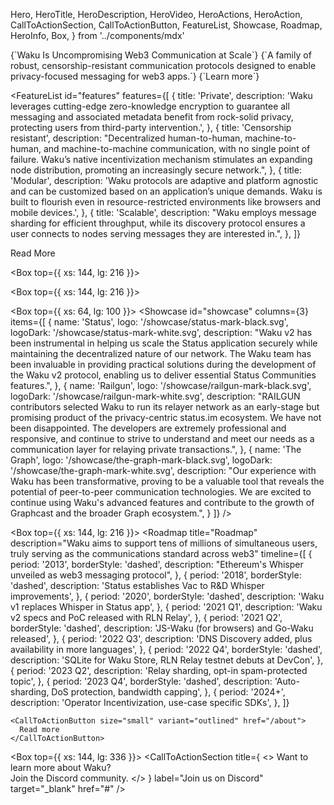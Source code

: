   Hero,
  HeroTitle,
  HeroDescription,
  HeroVideo,
  HeroActions,
  HeroAction,
  CallToActionSection,
  CallToActionButton,
  FeatureList,
  Showcase,
  Roadmap,
  HeroInfo,
  Box,
} from '../components/mdx'

<Hero size="large">
  <HeroInfo>
    <HeroTitle>
      {`Waku Is Uncompromising Web3 Communication at Scale`}
    </HeroTitle>
    <HeroDescription>
      {`A family of robust, censorship-resistant communication protocols designed to enable privacy-focused messaging for web3 apps.`} 
    </HeroDescription>
    <HeroActions>
      <HeroAction href="https://docs.waku.org/" target="_blank">
        {`Learn more`} 
      </HeroAction>
    </HeroActions>
  </HeroInfo>
  <HeroVideo
    placeholderSrc="/hero/prome01-1080x1080-placeholder.png"
    desktop={{ scale: "2", offsetY: "max(-240px, -45%)" }}
    mobile={{ scale: "1.45", offsetY: "-100px" }}
  >
    <source src="/hero/prome01-2048x2048-24fps-1M.mov" type='video/mp4; codecs="hvc1"' />
    <source src="/hero/prome01-2048x2048-24fps-1M.webm" type="video/webm" />  
  </HeroVideo>
</Hero>

<FeatureList
  id="features"
  features={[
    {
      title: 'Private',
      description:
        'Waku leverages cutting-edge zero-knowledge encryption to guarantee all messaging and associated metadata benefit from rock-solid privacy, protecting users from third-party intervention.',
    },
    {
      title: 'Censorship resistant',
      description:
        "Decentralized human-to-human, machine-to-human, and machine-to-machine communication, with no single point of failure. Waku’s native incentivization mechanism stimulates an expanding node distribution, promoting an increasingly secure network.",
    },
    {
      title: 'Modular',
      description:
        'Waku protocols are adaptive and platform agnostic and can be customized based on an application’s unique demands. Waku is built to flourish even in resource-restricted environments like browsers and mobile devices.',
    },
    {
      title: 'Scalable',
      description:
        "Waku employs message sharding for efficient throughput, while its discovery protocol ensures a user connects to nodes serving messages they are interested in.",
    },
  ]}
>
  <CallToActionButton variant="outlined" href="/about/architect" target="_self">
    Read More
  </CallToActionButton>
</FeatureList>

<Box top={{ xs: 144, lg: 216 }}>
  <CallToActionSection
    title="Logos Network State"
    columns={1}
    description="Waku is powering the communication layer of the Logos Network State. Logos is a grassroots movement to provide trust-minimized, corruption-resistant governing services and social institutions to peaceful people worldwide. Learn more about our ambitious vision."
    label="Explore Logos"
    href="https://logos.co/"
  />
</Box>

<Box top={{ xs: 144, lg: 216 }}>
  <CallToActionSection
    title="User Endorsements"
    columns={2}
    description="Waku has brought private, censorship-resistant communications to several notable web3 DApps, decentralizing their messaging components:"
    label="Fully decentralize your DApp"
    href="https://github.com/waku-org"
  />
</Box>

<Box top={{ xs: 64, lg: 100 }}>
  <Showcase
    id="showcase"
    columns={3}
    items={[
      {
        name: 'Status',
        logo: '/showcase/status-mark-black.svg',
        logoDark: '/showcase/status-mark-white.svg',
        description:
          "Waku v2 has been instrumental in helping us scale the Status application securely while maintaining the decentralized nature of our network. The Waku team has been invaluable in providing practical solutions during the development of the Waku v2 protocol, enabling us to deliver essential Status Communities features.",
      },
      {
        name: 'Railgun',
        logo: '/showcase/railgun-mark-black.svg',
        logoDark: '/showcase/railgun-mark-white.svg',
        description:
          "RAILGUN contributors selected Waku to run its relayer network as an early-stage but promising product of the privacy-centric status.im ecosystem. We have not been disappointed. The developers are extremely professional and responsive, and continue to strive to understand and meet our needs as a communication layer for relaying private transactions.",
      },
      {
        name: 'The Graph',
        logo: '/showcase/the-graph-mark-black.svg',
        logoDark: '/showcase/the-graph-mark-white.svg',
        description:
          "Our experience with Waku has been transformative, proving to be a valuable tool that reveals the potential of peer-to-peer communication technologies. We are excited to continue using Waku's advanced features and contribute to the growth of Graphcast and the broader Graph ecosystem.",
      }
    ]}
  />
</Box>

<Box top={{ xs: 144, lg: 216 }}>
  <Roadmap
    title="Roadmap"
    description="Waku aims to support tens of millions of simultaneous users, truly serving as the communications standard across web3"
    timeline={[
      {
        period: '2013',
        borderStyle: 'dashed',
        description: "Ethereum's Whisper unveiled as web3 messaging protocol",
      },
      {
        period: '2018',
        borderStyle: 'dashed',
        description: 'Status establishes Vac to R&D Whisper improvements',
      },
      {
        period: '2020',
        borderStyle: 'dashed',
        description: 'Waku v1 replaces Whisper in Status app',
      },
      {
        period: '2021 Q1',
        description: 'Waku v2 specs and PoC released with RLN Relay',
      },
      {
        period: '2021 Q2',
        borderStyle: 'dashed',
        description: 'JS-Waku (for browsers) and Go-Waku released',
      },
      {
        period: '2022 Q3',
        description: 'DNS Discovery added, plus availability in more languages',
      },
      {
        period: '2022 Q4',
        borderStyle: 'dashed',
        description:
          'SQLite for Waku Store, RLN Relay testnet debuts at DevCon',
      },
      {
        period: '2023 Q2',
        description: 'Relay sharding, opt-in spam-protected topic',
      },
      {
        period: '2023 Q4',
        borderStyle: 'dashed',
        description: 'Auto-sharding, DoS protection, bandwidth capping',
      },
      {
        period: '2024+',
        description: 'Operator Incentivization, use-case specific SDKs',
      },
    ]}
  >
    <CallToActionButton size="small" variant="outlined" href="/about">
      Read more
    </CallToActionButton>
  </Roadmap>
</Box>

<Box top={{ xs: 144, lg: 336 }}>
  <CallToActionSection
    title={
      <>
        Want to learn more about Waku? <br/> 
        Join the Discord community.
      </>
    }
    label="Join us on Discord"
    target="_blank"
    href="#"
  />
</Box>
